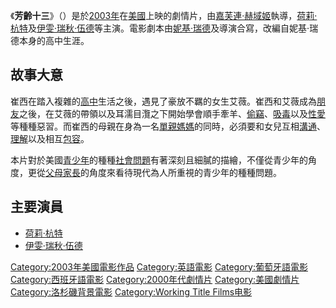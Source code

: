 {{noteTA
|T=zh-hk:愛不回家; zh-tw:芳齡十三; zh-cn:芳龄十三;
|G1=Show
|1=zh-hk:愛不回家; zh-tw:芳齡十三; zh-cn:芳龄十三;}}
{{Infobox film
| name = 芳齡十三
| tw_name = 芳齡十三
| hk_name = 愛不回家
| original_name = ''Thirteen''
| image = Thirteen2003Poster.jpg
| caption = 宣傳海報
| director = [[嘉芙連·赫域姬|嘉芙連·赫域姬]]
| producer = [[Jeff_Levy-Hinte|Jeff Levy-Hinte]]<br>[[Michael_London|Michael London]]
| writer = 嘉芙連·赫域姬<br>[[妮基·瑞德|妮基·瑞德]]
| starring = [[伊雯·瑞秋·伍德|伊雯·瑞秋·伍德]]<br>[[荷莉·杭特|荷莉·杭特]]<br>妮基·瑞德<br>[[Jeremy_Sisto|Jeremy Sisto]]<br>[[Brady_Corbet|Brady Corbet]] 
| music = [[Mark_Mothersbaugh|Mark Mothersbaugh]]
| cinematography = Elliot Davis
| editing = Nancy Richardson
| studio = [[Working_Title_Films|Working Title Films]]
| distributor = [[Fox_Searchlight_Pictures|Fox Searchlight Pictures]]
| released = {{film date|2003|8|21}}
| runtime = 99分鐘
| country = [[美國電影|美國]]
| language = 英語<br />西班牙語<br />葡萄牙語
| budget = $2百萬美元
| gross = $10,128,960
}}

《'''芳齡十三'''》（{{lang-en|Thirteen}}）是於[[2003年電影|2003年]]在[[美國電影|美國]]上映的劇情片，由[[嘉芙連·赫域姬|嘉芙連·赫域姬]]執導，[[荷莉·杭特|荷莉·杭特]]及[[伊雯·瑞秋·伍德|伊雯·瑞秋·伍德]]等主演。電影劇本由[[妮基·瑞德|妮基·瑞德]]及導演合寫，改編自妮基·瑞德本身的高中生涯。

== 故事大意 ==
崔西在踏入複雜的[[高中|高中]]生活之後，遇見了豪放不羈的女生艾薇。崔西和艾薇成為[[朋友|朋友]]之後，在艾薇的帶領以及耳濡目灠之下開始學會順手牽羊、[[偷竊|偷竊]]、[[吸毒|吸毒]]以及[[性愛|性愛]]等種種惡習。而崔西的母親在身為一名[[單親媽媽|單親媽媽]]的同時，必須要和女兒互相[[溝通|溝通]]、[[理解|理解]]以及相互[[包容|包容]]。

本片對於美國[[青少年|青少年]]的種種[[社會問題|社會問題]]有著深刻且細膩的描繪，不僅從青少年的角度，更從[[父母|父母]][[家長|家長]]的角度來看待現代為人所重視的青少年的種種問題。

== 主要演員 ==
* [[荷莉·杭特|荷莉·杭特]]
* [[伊雯·瑞秋·伍德|伊雯·瑞秋·伍德]]

{{American film-stub}}

{{DEFAULTSORT:Thirteen}}
[[Category:2003年美國電影作品|Category:2003年美國電影作品]]
[[Category:英語電影|Category:英語電影]]
[[Category:葡萄牙語電影|Category:葡萄牙語電影]]
[[Category:西班牙語電影|Category:西班牙語電影]]
[[Category:2000年代劇情片|Category:2000年代劇情片]]
[[Category:美國劇情片|Category:美國劇情片]]
[[Category:洛杉磯背景電影|Category:洛杉磯背景電影]]
[[Category:Working_Title_Films电影|Category:Working Title Films电影]]